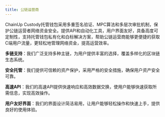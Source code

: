 ```yaml
---
title: 公链运营商
---
```


ChainUp Custody托管钱包采用多重签名验证、MPC算法和多层次审批机制，保护公链运营者网络资金安全。提供API和自动化工具，用户界面友好，具备高度可定制性，支持托管钱包私有化和白标解决方案，帮助公链运营商能够更便捷的获取C端用户流量，更轻松地管理网络资金，提高运营效率。



**多链支持**：我们广泛支持多种主链，为用户提供丰富的选择，覆盖多样化的区块链生态系统。

**安全托管**：我们提供可信赖的资产保护，采用严格的安全措施，确保用户资产安全可靠。

**高速API**：我们的高速API提供快速响应和高效数据交换，使用户能够快速获取所需信息，实现高效操作。

**用户友好界面**：我们的界面设计简洁易用，让用户能够轻松操作和快速上手，提供良好的使用体验。